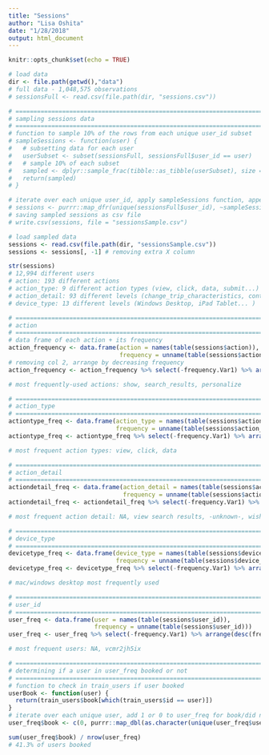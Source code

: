 ```yaml
---
title: "Sessions"
author: "Lisa Oshita"
date: "1/28/2018"
output: html_document
---
```


```r
knitr::opts_chunk$set(echo = TRUE)
```

```r
# load data
dir <- file.path(getwd(),"data")
# full data - 1,048,575 observations
# sessionsFull <- read.csv(file.path(dir, "sessions.csv"))
```

```r
# ===========================================================================
# sampling sessions data
# ===========================================================================
# function to sample 10% of the rows from each unique user_id subset 
# sampleSessions <- function(user) {
#   # subsetting data for each user
#   userSubset <- subset(sessionsFull, sessionsFull$user_id == user) 
#   # sample 10% of each subset
#   sampled <- dplyr::sample_frac(tibble::as_tibble(userSubset), size = 0.10, replace = FALSE)
#   return(sampled)
# }

# iterate over each unique user_id, apply sampleSessions function, append to data frame
# sessions <- purrr::map_dfr(unique(sessionsFull$user_id), ~sampleSessions(.))
# saving sampled sessions as csv file 
# write.csv(sessions, file = "sessionsSample.csv")

# load sampled data 
sessions <- read.csv(file.path(dir, "sessionsSample.csv"))
sessions <- sessions[, -1] # removing extra X column 
```

```r
str(sessions)
# 12,994 different users
# action: 193 different actions 
# action_type: 9 different action types (view, click, data, submit...)
# action_detail: 93 different levels (change_trip_characteristics, contact_host...)
# device_type: 13 different levels (Windows Desktop, iPad Tablet... )
```

```r
# ===========================================================================
# action 
# ===========================================================================
# data frame of each action + its frequency 
action_frequency <- data.frame(action = names(table(sessions$action)),
                               frequency = unname(table(sessions$action)))
# removing col 2, arrange by decreasing frequency 
action_frequency <- action_frequency %>% select(-frequency.Var1) %>% arrange(desc(frequency.Freq))

# most frequently-used actions: show, search_results, personalize 
```

```r
# ===========================================================================
# action_type
# ===========================================================================
actiontype_freq <- data.frame(action_type = names(table(sessions$action_type)), 
                              frequency = unname(table(sessions$action_type)))
actiontype_freq <- actiontype_freq %>% select(-frequency.Var1) %>% arrange(desc(frequency.Freq))

# most frequent action types: view, click, data 
```

```r
# ===========================================================================
# action_detail
# ===========================================================================
actiondetail_freq <- data.frame(action_detail = names(table(sessions$action_detail)), 
                                frequency = unname(table(sessions$action_detail)))
actiondetail_freq <- actiondetail_freq %>% select(-frequency.Var1) %>% arrange(desc(frequency.Freq))

# most frequent action detail: NA, view search results, -unknown-, wishlist content update 
```

```r
# ===========================================================================
# device_type
# ===========================================================================
devicetype_freq <- data.frame(device_type = names(table(sessions$device_type)), 
                              frequency = unname(table(sessions$device_type)))
devicetype_freq <- devicetype_freq %>% select(-frequency.Var1) %>% arrange(desc(frequency.Freq))

# mac/windows desktop most frequently used
```

```r
# ===========================================================================
# user_id
# ===========================================================================
user_freq <- data.frame(user = names(table(sessions$user_id)), 
                        frequency = unname(table(sessions$user_id)))
user_freq <- user_freq %>% select(-frequency.Var1) %>% arrange(desc(frequency.Freq))

# most frequent users: NA, vcmr2jh5ix

# ===========================================================================
# determining if a user in user_freq booked or not
# ===========================================================================
# function to check in train_users if user booked
userBook <- function(user) {
  return(train_users$book[which(train_users$id == user)])
}
# iterate over each unique user, add 1 or 0 to user_freq for book/did not book 
user_freq$book <- c(0, purrr::map_dbl(as.character(unique(user_freq$user))[-1], ~userBook(.)))

sum(user_freq$book) / nrow(user_freq)
# 41.3% of users booked 
```








